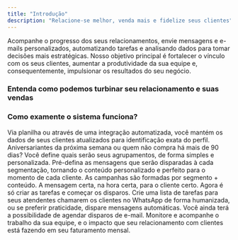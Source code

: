 ```yaml
---
title: "Introdução"
description: "Relacione-se melhor, venda mais e fidelize seus clientes"
---
```


Acompanhe o progresso dos seus relacionamentos, envie mensagens e e-mails personalizados, automatizando tarefas e analisando dados para tomar decisões mais estratégicas. Nosso objetivo principal é fortalecer o vínculo com os seus clientes, aumentar a produtividade da sua equipe e, consequentemente, impulsionar os resultados do seu negócio.

### Entenda como podemos turbinar seu relacionamento e suas vendas

<CardGroup cols={2}>
  <Card title="Gestão de clientes e relacionamentos personalizados em um só lugar" icon="people-group" />

  <Card title="Gestão de equipe com foco em relacionamentos que geram resultados" icon="person-circle-check" />

  <Card title="Inteligência para identificação de oportunidades e expansão de receitas" icon="sparkles" />

  <Card title="Acompanhamento dos principais indicadores de performance e efetividade" icon="chart-line" />
</CardGroup>

### Como examente o sistema funciona?

<Steps>
  <Step title="Importe suas últimas vendas e os dados de seus clientes" icon="file-import">
    Via planilha ou através de uma integração automatizada, você mantém os dados de seus clientes atualizados para identificação exata do perfil.
  </Step>

  <Step title="Crie segmentações para seus clientes" icon="people-arrows">
    Aniversariantes da próxima semana ou quem não compra há mais de 90 dias? Você define quais serão seus agrupamentos, de forma simples e personalizada.
  </Step>

  <Step title="Prepare o conteúdo perfeito" icon="pen-to-square">
    Pré-defina as mensagens que serão disparadas à cada segmentação, tornando o conteúdo personalizado e perfeito para o momento de cada cliente.
  </Step>

  <Step title="Crie suas campanhas e prepare os disparos" icon="bullseye">
    As campanhas são formadas por segmento + conteúdo. A mensagem certa, na hora certa, para o cliente certo. Agora é só criar as tarefas e começar os disparos.
  </Step>

  <Step title="Escolha a melhor maneira e comece a disparar" icon="bullhorn">
    Crie uma lista de tarefas para seus atendentes chamarem os clientes no WhatsApp de forma humanizada, ou se preferir praticidade, dispare mensagens automáticas. Você ainda terá a possibilidade de agendar disparos de e-mail.
  </Step>

  <Step title="Hora de acompanhar os resultados" icon="ranking-star">
    Monitore e acompanhe o trabalho da sua equipe, e o impacto que seu relacionamento com clientes está fazendo em seu faturamento mensal.
  </Step>
</Steps>